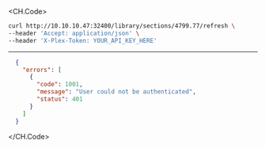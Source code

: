 
<CH.Code>
```bash Example Request
curl http://10.10.10.47:32400/library/sections/4799.77/refresh \
--header 'Accept: application/json' \
--header 'X-Plex-Token: YOUR_API_KEY_HERE'
```
---

```json Example Response
  {
    "errors": [
      {
        "code": 1001,
        "message": "User could not be authenticated",
        "status": 401
      }
    ]
  }
```
</CH.Code>
